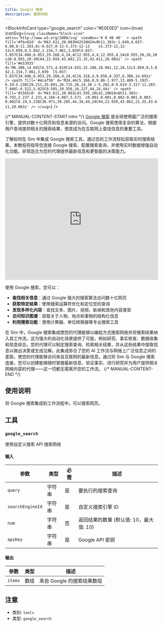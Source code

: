 ```yaml
---
title: Google 搜索
description: 搜索网络
---
```



<BlockInfoCard 
  type="google_search"
  color="#E0E0E0"
  icon={true}
  iconSvg={`<svg className="block-icon"  xmlns='http://www.w3.org/2000/svg' viewBox='0 0 48 48'  >
      <path
        fill='#fbc02d'
        d='M43.611,20.083H42V20H24v8h11.303c-1.649,4.657-6.08,8-11.303,8c-6.627,0-12-5.373-12-12	s5.373-12,12-12c3.059,0,5.842,1.154,7.961,3.039l5.657-5.657C34.046,6.053,29.268,4,24,4C12.955,4,4,12.955,4,24s8.955,20,20,20	s20-8.955,20-20C44,22.659,43.862,21.35,43.611,20.083z'
      />
      <path
        fill='#e53935'
        d='M6.306,14.691l6.571,4.819C14.655,15.108,18.961,12,24,12c3.059,0,5.842,1.154,7.961,3.039	l5.657-5.657C34.046,6.053,29.268,4,24,4C16.318,4,9.656,8.337,6.306,14.691z'
      />
      <path
        fill='#4caf50'
        d='M24,44c5.166,0,9.86-1.977,13.409-5.192l-6.19-5.238C29.211,35.091,26.715,36,24,36	c-5.202,0-9.619-3.317-11.283-7.946l-6.522,5.025C9.505,39.556,16.227,44,24,44z'
      />
      <path
        fill='#1565c0'
        d='M43.611,20.083L43.595,20L42,20H24v8h11.303c-0.792,2.237-2.231,4.166-4.087,5.571	c0.001-0.001,0.002-0.001,0.003-0.002l6.19,5.238C36.971,39.205,44,34,44,24C44,22.659,43.862,21.35,43.611,20.083z'
      />
    </svg>`}
/>

{/* MANUAL-CONTENT-START:intro */}
[Google 搜索](https://www.google.com) 是全球使用最广泛的搜索引擎，提供对数十亿网页和信息来源的访问。Google 搜索使用复杂的算法，根据用户查询提供相关的搜索结果，使其成为在互联网上查找信息的重要工具。

了解如何在 Sim 中集成 Google 搜索工具，通过您的工作流轻松获取实时搜索结果。本教程将指导您连接 Google 搜索、配置搜索查询，并使用实时数据增强自动化功能。非常适合为您的代理提供最新信息和更智能的决策能力。

<iframe
  width="100%"
  height="400"
  src="https://www.youtube.com/embed/1B7hV9b5UMQ"
  title="在 Sim 中使用 Google 搜索工具"
  frameBorder="0"
  allow="accelerometer; autoplay; clipboard-write; encrypted-media; gyroscope; picture-in-picture"
  allowFullScreen
></iframe>

使用 Google 搜索，您可以：

- **查找相关信息**：通过 Google 强大的搜索算法访问数十亿网页
- **获取特定结果**：使用搜索运算符优化和定位您的查询
- **发现多样化内容**：查找文本、图片、视频、新闻和其他内容类型
- **访问知识图谱**：获取关于人物、地点和事物的结构化信息
- **利用搜索功能**：使用计算器、单位转换器等专业搜索工具

在 Sim 中，Google 搜索集成使您的代理能够以编程方式搜索网络并将搜索结果纳入其工作流。这为强大的自动化场景提供了可能，例如研究、事实核查、数据收集和信息综合。您的代理可以制定搜索查询、检索相关结果，并从这些结果中提取信息以做出决策或生成见解。此集成弥合了您的 AI 工作流与网络上广泛信息之间的差距，使您的代理能够访问来自互联网的最新信息。通过将 Sim 与 Google 搜索连接，您可以创建能够随时掌握最新信息、验证事实、进行研究并为用户提供相关网络内容的代理——这一切都无需离开您的工作流。
{/* MANUAL-CONTENT-END */}

## 使用说明

将 Google 搜索集成到工作流程中。可以搜索网页。

## 工具

### `google_search`

使用自定义搜索 API 搜索网络

#### 输入

| 参数 | 类型 | 必需 | 描述 |
| --------- | ---- | -------- | ----------- |
| `query` | 字符串 | 是 | 要执行的搜索查询 |
| `searchEngineId` | 字符串 | 是 | 自定义搜索引擎 ID |
| `num` | 字符串 | 否 | 返回结果的数量 \(默认值: 10，最大值: 10\) |
| `apiKey` | 字符串 | 是 | Google API 密钥 |

#### 输出

| 参数 | 类型 | 描述 |
| --------- | ---- | ----------- |
| `items` | 数组 | 来自 Google 的搜索结果数组 |

## 注意

- 类别: `tools`
- 类型: `google_search`
